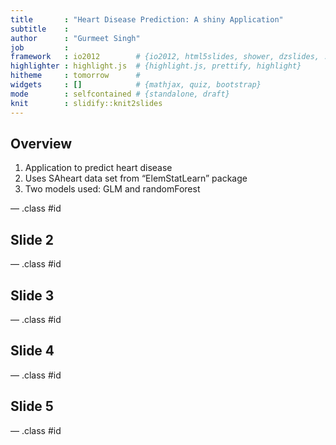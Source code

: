 ```yaml
---
title       : "Heart Disease Prediction: A shiny Application"
subtitle    : 
author      : "Gurmeet Singh"
job         : 
framework   : io2012        # {io2012, html5slides, shower, dzslides, ...}
highlighter : highlight.js  # {highlight.js, prettify, highlight}
hitheme     : tomorrow      # 
widgets     : []            # {mathjax, quiz, bootstrap}
mode        : selfcontained # {standalone, draft}
knit        : slidify::knit2slides
---
```


## Overview

1. Application to predict heart disease
2. Uses SAheart data set from "ElemStatLearn" package
3. Two models used: GLM and randomForest

--- .class #id 

## Slide 2

--- .class #id 

## Slide 3

--- .class #id 

## Slide 4

--- .class #id 

## Slide 5

--- .class #id 


